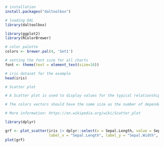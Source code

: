 ```r
# installation 
install.packages("daltoolbox")

# loading DAL
library(daltoolbox) 
```

```r
library(ggplot2)
library(RColorBrewer)

# color palette
colors <- brewer.pal(4, 'Set1')

# setting the font size for all charts
font <- theme(text = element_text(size=16))
```

```r
# iris dataset for the example
head(iris)
```

```r
# Scatter plot

# A Scatter plot is used to display values for the typical relationship between independent and dependent variables. The first column of the dataset is the independent variable, whereas the following variables are the dependent ones. 

# The colors vectors should have the same size as the number of dependent columns. 

# More information: https://en.wikipedia.org/wiki/Scatter_plot

library(dplyr)

grf <- plot_scatter(iris |> dplyr::select(x = Sepal.Length, value = Sepal.Width, variable = Species), 
                    label_x = "Sepal.Length", label_y = "Sepal.Width", colors=colors[1:3]) + font
plot(grf)
```

